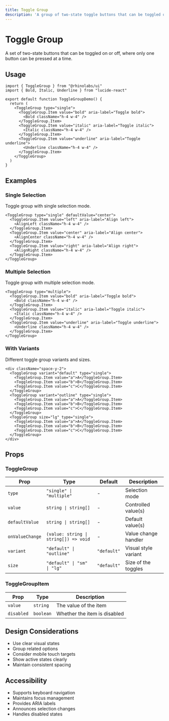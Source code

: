 ```yaml
---
title: Toggle Group
description: 'A group of two-state toggle buttons that can be toggled on or off.'
---
```



# Toggle Group

A set of two-state buttons that can be toggled on or off, where only one button can be pressed at a time.

## Usage

```tsx
import { ToggleGroup } from "@rhinolabs/ui"
import { Bold, Italic, Underline } from "lucide-react"

export default function ToggleGroupDemo() {
  return (
    <ToggleGroup type="single">
      <ToggleGroup.Item value="bold" aria-label="Toggle bold">
        <Bold className="h-4 w-4" />
      </ToggleGroup.Item>
      <ToggleGroup.Item value="italic" aria-label="Toggle italic">
        <Italic className="h-4 w-4" />
      </ToggleGroup.Item>
      <ToggleGroup.Item value="underline" aria-label="Toggle underline">
        <Underline className="h-4 w-4" />
      </ToggleGroup.Item>
    </ToggleGroup>
  )
}
```

## Examples

### Single Selection

Toggle group with single selection mode.

```tsx
<ToggleGroup type="single" defaultValue="center">
  <ToggleGroup.Item value="left" aria-label="Align left">
    <AlignLeft className="h-4 w-4" />
  </ToggleGroup.Item>
  <ToggleGroup.Item value="center" aria-label="Align center">
    <AlignCenter className="h-4 w-4" />
  </ToggleGroup.Item>
  <ToggleGroup.Item value="right" aria-label="Align right">
    <AlignRight className="h-4 w-4" />
  </ToggleGroup.Item>
</ToggleGroup>
```

### Multiple Selection

Toggle group with multiple selection mode.

```tsx
<ToggleGroup type="multiple">
  <ToggleGroup.Item value="bold" aria-label="Toggle bold">
    <Bold className="h-4 w-4" />
  </ToggleGroup.Item>
  <ToggleGroup.Item value="italic" aria-label="Toggle italic">
    <Italic className="h-4 w-4" />
  </ToggleGroup.Item>
  <ToggleGroup.Item value="underline" aria-label="Toggle underline">
    <Underline className="h-4 w-4" />
  </ToggleGroup.Item>
</ToggleGroup>
```

### With Variants

Different toggle group variants and sizes.

```tsx
<div className="space-y-2">
  <ToggleGroup variant="default" type="single">
    <ToggleGroup.Item value="a">A</ToggleGroup.Item>
    <ToggleGroup.Item value="b">B</ToggleGroup.Item>
    <ToggleGroup.Item value="c">C</ToggleGroup.Item>
  </ToggleGroup>
  <ToggleGroup variant="outline" type="single">
    <ToggleGroup.Item value="a">A</ToggleGroup.Item>
    <ToggleGroup.Item value="b">B</ToggleGroup.Item>
    <ToggleGroup.Item value="c">C</ToggleGroup.Item>
  </ToggleGroup>
  <ToggleGroup size="lg" type="single">
    <ToggleGroup.Item value="a">A</ToggleGroup.Item>
    <ToggleGroup.Item value="b">B</ToggleGroup.Item>
    <ToggleGroup.Item value="c">C</ToggleGroup.Item>
  </ToggleGroup>
</div>
```

## Props

### ToggleGroup

| Prop | Type | Default | Description |
|------|------|---------|-------------|
| `type` | `"single" \| "multiple"` | - | Selection mode |
| `value` | `string \| string[]` | - | Controlled value(s) |
| `defaultValue` | `string \| string[]` | - | Default value(s) |
| `onValueChange` | `(value: string \| string[]) => void` | - | Value change handler |
| `variant` | `"default" \| "outline"` | `"default"` | Visual style variant |
| `size` | `"default" \| "sm" \| "lg"` | `"default"` | Size of the toggles |

### ToggleGroupItem

| Prop | Type | Description |
|------|------|-------------|
| `value` | `string` | The value of the item |
| `disabled` | `boolean` | Whether the item is disabled |

## Design Considerations

- Use clear visual states
- Group related options
- Consider mobile touch targets
- Show active states clearly
- Maintain consistent spacing

## Accessibility

- Supports keyboard navigation
- Maintains focus management
- Provides ARIA labels
- Announces selection changes
- Handles disabled states

